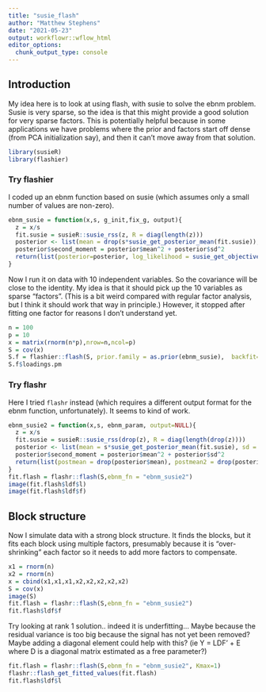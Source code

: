 ```yaml
---
title: "susie_flash"
author: "Matthew Stephens"
date: "2021-05-23"
output: workflowr::wflow_html
editor_options:
  chunk_output_type: console
---
```


## Introduction

My idea here is to look at using flash, with
susie to solve the ebnm problem.
Susie is very sparse, so the idea is that this might
provide a good solution for very sparse factors. This is potentially
helpful because in some applications we have problems where the prior
and factors start off dense (from PCA initialization say),
and then it can't move away from that solution.

```r
library(susieR)
library(flashier)
```

### Try flashier

I coded up an ebnm function based on susie (which assumes only
a small number of values are non-zero).

```r
ebnm_susie = function(x,s, g_init,fix_g, output){
  z = x/s
  fit.susie = susieR::susie_rss(z, R = diag(length(z)))
  posterior <- list(mean = drop(s*susie_get_posterior_mean(fit.susie)), sd = drop(s*susie_get_posterior_sd(fit.susie)))
  posterior$second_moment = posterior$mean^2 + posterior$sd^2
  return(list(posterior=posterior, log_likelihood = susie_get_objective(fit.susie), fitted_g = "susie"))
}
```

Now I run it on data with 10 independent variables. So the
covariance will be close to the identity. My idea is that
it should pick up the 10 variables as sparse "factors".
(This is a bit weird compared with regular factor analysis, but
I think it should work that way in principle.)
However, it stopped after fitting one factor for reasons I don't understand yet.


```r
n = 100
p = 10
x = matrix(rnorm(n*p),nrow=n,ncol=p)
S = cov(x)
S.f = flashier::flash(S, prior.family = as.prior(ebnm_susie),  backfit=FALSE, var.type=2)
S.f$loadings.pm
```


### Try flashr

Here I tried `flashr` instead (which requires a different output format
for the ebnm function, unfortunately). It seems to kind of work.
```r
ebnm_susie2 = function(x,s, ebnm_param, output=NULL){
  z = x/s
  fit.susie = susieR::susie_rss(drop(z), R = diag(length(drop(z))))
  posterior <- list(mean = s*susie_get_posterior_mean(fit.susie), sd = s*susie_get_posterior_sd(fit.susie))
  posterior$second_moment = posterior$mean^2 + posterior$sd^2
  return(list(postmean = drop(posterior$mean), postmean2 = drop(posterior$second_moment), penloglik = drop(susie_get_objective(fit.susie)), fitted.g = NULL))
}
fit.flash = flashr::flash(S,ebnm_fn = "ebnm_susie2")
image(fit.flash$ldf$l)
image(fit.flash$ldf$f)
```


## Block structure

Now I simulate data with a strong block structure.
It finds the blocks, but it fits each block using multiple factors, presumably
because it is "over-shrinking" each factor so it needs
to add more factors to compensate.

```r
x1 = rnorm(n)
x2 = rnorm(n)
x = cbind(x1,x1,x1,x2,x2,x2,x2,x2)
S = cov(x)
image(S)
fit.flash = flashr::flash(S,ebnm_fn = "ebnm_susie2")
fit.flash$ldf$f

```


Try looking at rank 1 solution.. indeed it is underfitting... 
Maybe because the residual variance is too big because the signal
has not yet been removed? Maybe adding a diagonal
element could help with this? (ie Y = LDF' + E where D is a 
diagonal matrix estimated as a free parameter?)

```r
fit.flash = flashr::flash(S,ebnm_fn = "ebnm_susie2", Kmax=1)
flashr::flash_get_fitted_values(fit.flash)
fit.flash$ldf$l
```

